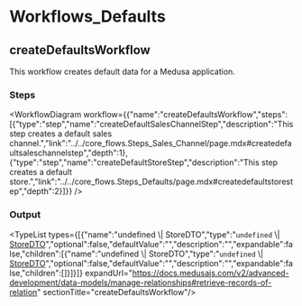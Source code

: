 
# Workflows\_Defaults

## createDefaultsWorkflow

This workflow creates default data for a Medusa application.

### Steps

<WorkflowDiagram workflow={{"name":"createDefaultsWorkflow","steps":[{"type":"step","name":"createDefaultSalesChannelStep","description":"This step creates a default sales channel.","link":"../../core_flows.Steps_Sales_Channel/page.mdx#createdefaultsaleschannelstep","depth":1},{"type":"step","name":"createDefaultStoreStep","description":"This step creates a default store.","link":"../../core_flows.Steps_Defaults/page.mdx#createdefaultstorestep","depth":2}]}} />

### Output

<TypeList types={[{"name":"undefined \\| StoreDTO","type":"`undefined` \\| [StoreDTO](../../../store/interfaces/store.StoreDTO/page.mdx)","optional":false,"defaultValue":"","description":"","expandable":false,"children":[{"name":"undefined \\| StoreDTO","type":"`undefined` \\| [StoreDTO](../../../store/interfaces/store.StoreDTO/page.mdx)","optional":false,"defaultValue":"","description":"","expandable":false,"children":[]}]}]} expandUrl="https://docs.medusajs.com/v2/advanced-development/data-models/manage-relationships#retrieve-records-of-relation" sectionTitle="createDefaultsWorkflow"/>
